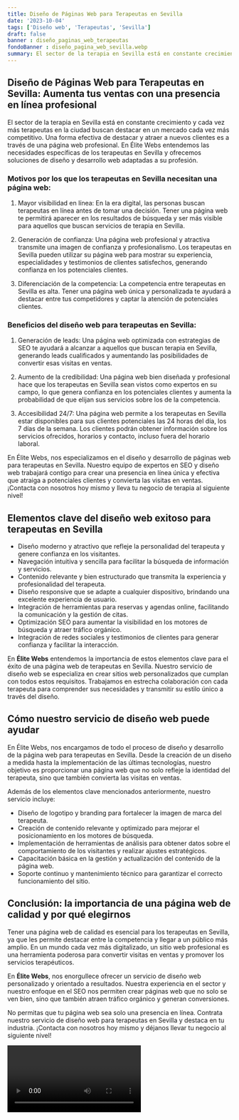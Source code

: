 ```yaml
---
title: Diseño de Páginas Web para Terapeutas en Sevilla
date: '2023-10-04'
tags: ['Diseño web', 'Terapeutas', 'Sevilla']
draft: false
banner : diseño_paginas_web_terapeutas
fondoBanner : diseño_pagina_web_sevilla.webp
summary: El sector de la terapia en Sevilla está en constante crecimiento y cada vez más terapeutas en la ciudad buscan destacar en un mercado cada vez más competitivo. Una forma efectiva de destacar y atraer a nuevos clientes es a través de una página web profesional. En Élite Webs entendemos las necesidades específicas de los terapeutas en Sevilla y ofrecemos soluciones de diseño y desarrollo web adaptadas a su profesión.
---
```


## Diseño de Páginas Web para Terapeutas en Sevilla: Aumenta tus ventas con una presencia en línea profesional

El sector de la terapia en Sevilla está en constante crecimiento y cada vez más terapeutas en la ciudad buscan destacar en un mercado cada vez más competitivo. Una forma efectiva de destacar y atraer a nuevos clientes es a través de una página web profesional. En Élite Webs entendemos las necesidades específicas de los terapeutas en Sevilla y ofrecemos soluciones de diseño y desarrollo web adaptadas a su profesión.

### Motivos por los que los terapeutas en Sevilla necesitan una página web:

1. Mayor visibilidad en línea: En la era digital, las personas buscan terapeutas en línea antes de tomar una decisión. Tener una página web te permitirá aparecer en los resultados de búsqueda y ser más visible para aquellos que buscan servicios de terapia en Sevilla.

2. Generación de confianza: Una página web profesional y atractiva transmite una imagen de confianza y profesionalismo. Los terapeutas en Sevilla pueden utilizar su página web para mostrar su experiencia, especialidades y testimonios de clientes satisfechos, generando confianza en los potenciales clientes.

3. Diferenciación de la competencia: La competencia entre terapeutas en Sevilla es alta. Tener una página web única y personalizada te ayudará a destacar entre tus competidores y captar la atención de potenciales clientes.

### Beneficios del diseño web para terapeutas en Sevilla:

1. Generación de leads: Una página web optimizada con estrategias de SEO te ayudará a alcanzar a aquellos que buscan terapia en Sevilla, generando leads cualificados y aumentando las posibilidades de convertir esas visitas en ventas.

2. Aumento de la credibilidad: Una página web bien diseñada y profesional hace que los terapeutas en Sevilla sean vistos como expertos en su campo, lo que genera confianza en los potenciales clientes y aumenta la probabilidad de que elijan sus servicios sobre los de la competencia.

3. Accesibilidad 24/7: Una página web permite a los terapeutas en Sevilla estar disponibles para sus clientes potenciales las 24 horas del día, los 7 días de la semana. Los clientes podrán obtener información sobre los servicios ofrecidos, horarios y contacto, incluso fuera del horario laboral.

En Élite Webs, nos especializamos en el diseño y desarrollo de páginas web para terapeutas en Sevilla. Nuestro equipo de expertos en SEO y diseño web trabajará contigo para crear una presencia en línea única y efectiva que atraiga a potenciales clientes y convierta las visitas en ventas. ¡Contacta con nosotros hoy mismo y lleva tu negocio de terapia al siguiente nivel!

<GifSeo />

<Cta />

## Elementos clave del diseño web exitoso para terapeutas en Sevilla

- Diseño moderno y atractivo que refleje la personalidad del terapeuta y genere confianza en los visitantes.
- Navegación intuitiva y sencilla para facilitar la búsqueda de información y servicios.
- Contenido relevante y bien estructurado que transmita la experiencia y profesionalidad del terapeuta.
- Diseño responsive que se adapte a cualquier dispositivo, brindando una excelente experiencia de usuario.
- Integración de herramientas para reservas y agendas online, facilitando la comunicación y la gestión de citas.
- Optimización SEO para aumentar la visibilidad en los motores de búsqueda y atraer tráfico orgánico.
- Integración de redes sociales y testimonios de clientes para generar confianza y facilitar la interacción.

En **Élite Webs** entendemos la importancia de estos elementos clave para el éxito de una página web de terapeutas en Sevilla. Nuestro servicio de diseño web se especializa en crear sitios web personalizados que cumplan con todos estos requisitos. Trabajamos en estrecha colaboración con cada terapeuta para comprender sus necesidades y transmitir su estilo único a través del diseño.

## Cómo nuestro servicio de diseño web puede ayudar

En Élite Webs, nos encargamos de todo el proceso de diseño y desarrollo de la página web para terapeutas en Sevilla. Desde la creación de un diseño a medida hasta la implementación de las últimas tecnologías, nuestro objetivo es proporcionar una página web que no solo refleje la identidad del terapeuta, sino que también convierta las visitas en ventas.

Además de los elementos clave mencionados anteriormente, nuestro servicio incluye:

- Diseño de logotipo y branding para fortalecer la imagen de marca del terapeuta.
- Creación de contenido relevante y optimizado para mejorar el posicionamiento en los motores de búsqueda.
- Implementación de herramientas de análisis para obtener datos sobre el comportamiento de los visitantes y realizar ajustes estratégicos.
- Capacitación básica en la gestión y actualización del contenido de la página web.
- Soporte continuo y mantenimiento técnico para garantizar el correcto funcionamiento del sitio.

## Conclusión: la importancia de una página web de calidad y por qué elegirnos

Tener una página web de calidad es esencial para los terapeutas en Sevilla, ya que les permite destacar entre la competencia y llegar a un público más amplio. En un mundo cada vez más digitalizado, un sitio web profesional es una herramienta poderosa para convertir visitas en ventas y promover los servicios terapéuticos.

En **Élite Webs**, nos enorgullece ofrecer un servicio de diseño web personalizado y orientado a resultados. Nuestra experiencia en el sector y nuestro enfoque en el SEO nos permiten crear páginas web que no solo se ven bien, sino que también atraen tráfico orgánico y generan conversiones.

No permitas que tu página web sea solo una presencia en línea. Contrata nuestro servicio de diseño web para terapeutas en Sevilla y destaca en tu industria. ¡Contacta con nosotros hoy mismo y déjanos llevar tu negocio al siguiente nivel!

<Video />

<CtaBot job='Terapeutas' city='Sevilla'/>

<Gmaps query='Sevilla+españa+maps' />